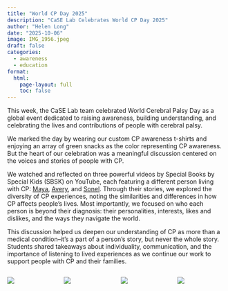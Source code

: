 ```yaml
---
title: "World CP Day 2025"
description: "CaSE Lab Celebrates World CP Day 2025"
author: "Helen Long"
date: "2025-10-06"
image: IMG_1956.jpeg
draft: false
categories:
  - awareness
  - education
format:
  html:
    page-layout: full
    toc: false
---
```


This week, the CaSE Lab team celebrated World Cerebral Palsy Day as a global event dedicated to raising awareness, building understanding, and celebrating the lives and contributions of people with cerebral palsy.

We marked the day by wearing our custom CP awareness t-shirts and enjoying an array of green snacks as the color representing CP awareness. But the heart of our celebration was a meaningful discussion centered on the voices and stories of people with CP.

We watched and reflected on three powerful videos by Special Books by Special Kids (SBSK) on YouTube, each featuring a different person living with CP: [Maya](https://youtu.be/cCRIdR7HG1w?si=hitvugSNsLD7eC99), [Avery](https://youtu.be/0UCB04gnHEI?si=FyT4OF_O0PuvkJrU), and [Sonel](https://youtu.be/ShubnYpp_wI?si=wKzp3H_es5siCNVx). Through their stories, we explored the diversity of CP experiences, noting the similarities and differences in how CP affects people’s lives. Most importantly, we focused on who each person is beyond their diagnosis: their personalities, interests, likes and dislikes, and the ways they navigate the world.

This discussion helped us deepen our understanding of CP as more than a medical condition--it’s a part of a person’s story, but never the whole story. Students shared takeaways about individuality, communication, and the importance of listening to lived experiences as we continue our work to support people with CP and their families.

:::{.columns}

:::{.column width="40%"}   
![](WCPD2025_Post04.jpg)
:::

:::{.column width="40%"}
![](IMG_1956.jpeg)

:::

:::{.column width="40%"}

![](IMG_1960.jpeg)
:::

:::{.column width="40%"}
![](WCPD2025_Post05.jpg)
:::

:::






